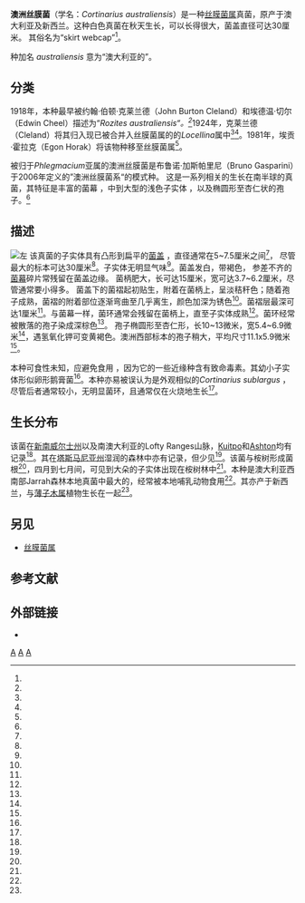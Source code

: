 {{Speciesbox
| taxon = Cortinarius australiensis
| binomial_authority = ([[John_Burton_Cleland|Cleland]] & [[Edwin_Cheel|Cheel]]) [[Egon_Horak|Horak]], 1981
| image = Cortinarius australiensisLNCP3.jpg
| synonyms_ref = <ref name="urlFungorum Synonymy: Cortinarius australiensis"/>
| synonyms = 
*''Rozites australiensis'' <small>Cleland & Cheel, 1918</small>
*''Locellina australiensis'' <small>(Cleland & Cheel) Cleland, 1924</small>
}}
{{mycomorphbox
|name = ''Cortinarius australiensis''
|whichGills = adnate
|capShape = convex
|hymeniumType = gills
|stipeCharacter = cortina
|ecologicalType = mycorrhizal
|sporePrintColor = brown
|howEdible = unknown
}}

'''澳洲丝膜菌'''（学名：''Cortinarius australiensis''）是一种[[丝膜菌属|丝膜菌属]]真菌，原产于澳大利亚及新西兰。这种白色真菌在秋天生长，可以长得很大，菌盖直径可达30厘米。 其俗名为“skirt webcap”<ref name="fungimap"/>。 

种加名 ''australiensis'' 意为“澳大利亚的”。

== 分类 ==
1918年，本种最早被约翰·伯顿·克莱兰德（John Burton Cleland）和埃德温·切尔（Edwin Cheel）描述为“''Rozites australiensis“。<ref name="Cleland 1918"/>''1924年''，''克莱兰德（Cleland）将其归入现已被合并入丝膜菌属的的''Locellina''属中<ref name="Cleland 1924"/><ref name="urlFungorum: Locellina"/>。1981年，埃贡·霍拉克（Egon Horak）将该物种移至丝膜菌属<ref name="Horak 1981"/>。

被归于''Phlegmacium''亚属的澳洲丝膜菌是布鲁诺·加斯帕里尼（Bruno Gasparini）于2006年定义的”澳洲丝膜菌系“的模式种。 这是一系列相关的生长在南半球的真菌，其特征是丰富的菌幕 ，中到大型的浅色子实体 ，以及椭圆形至杏仁状的孢子。<ref name="Gasparini 2007"/>

== 描述 ==
[[File:Cortinarius_australiensisLNCP1.jpg|左]]
该真菌的子实体具有凸形到扁平的[[菌盖|菌盖]] ，直径通常在5~7.5厘米之间<ref name="Grgurinovic 1997"/>， 尽管最大的标本可达30厘米<ref name="Bougher 1998"/>。子实体无明显气味<ref name="Cleland 1918"/>。菌盖发白，带褐色， 参差不齐的[[內蓋膜|菌幕]]碎片常残留在菌盖边缘。 菌柄肥大，长可达15厘米，宽可达3.7~6.2厘米，尽管通常要小得多。 菌盖下的菌褶起初贴生，附着在菌柄上，呈淡秸秆色；随着孢子成熟，菌褶的附着部位逐渐弯曲至几乎离生，颜色加深为锈色<ref name="Grgurinovic 1997"/>。菌褶层最深可达1厘米<ref name="Bougher 1998"/>。与菌幕一样，菌环通常会残留在菌柄上，直至子实体成熟<ref name="Grgurinovic 1997"/>。菌环经常被散落的孢子染成深棕色<ref name="Bougher 1998"/>。  孢子椭圆形至杏仁形，长10~13微米，宽5.4~6.9微米<ref name="Grgurinovic 1997"/>，遇氢氧化钾可变黄褐色。澳洲西部标本的孢子稍大，平均尺寸11.1x5.9微米<ref name="Bougher 1998"/>。 

本种可食性未知，应避免食用 ，因为它的一些近缘种含有致命毒素。其幼小子实体形似卵形鹅膏菌<ref name="Gasparini 2007"/>。本种亦易被误认为是外观相似的''Cortinarius sublargus'' ，尽管后者通常较小，无明显菌环，且通常仅在火烧地生长<ref name="fungimap"/>。

== 生长分布 ==
该菌在[[新南威爾士州|新南威尔士州]]以及南澳大利亚的Lofty Ranges山脉，[[吉埔森林|Kuitpo]]和[[亞殊頓|Ashton]]均有记录<ref name="Cleland 1976"/>。其在[[塔斯馬尼亞州|塔斯马尼亚州]]湿润的森林中亦有记录，但少见<ref name="Ratkowsky 2005"/>。该菌与桉树形成菌根<ref name="Keane 2000"/>，四月到七月间，可见到大朵的子实体出现在桉树林中<ref name="Fuhrer 2005"/>。本种是澳大利亚西南部Jarrah森林本地真菌中最大的，经常被本地哺乳动物食用<ref name="Dell 2012"/>。其亦产于新西兰，与[[薄子木属|薄子木属]]植物生长在一起<ref name="Grgurinovic 1997"/>。

== 另见 ==

* [[丝膜菌属|丝膜菌属]] 

== 参考文献 ==
{{Reflist|30em|refs=<ref name="Bougher 1998">{{cite book |vauthors=Bougher NL, Syme K |title=Fungi of Southern Australia |year=1998 |publisher=University of Western Australia Press |location=Nedlands, Western Australia |page=146 |isbn=978-1-875560-80-6}}</ref>

<ref name="Cleland 1918">{{cite journal |vauthors=Cleland JB, Cheel EC |title=Australian fungi: notes and descriptions. No. 1 |journal=Transactions and Proceedings of the Royal Society of South Australia |year=1918 |volume=42 |page=90 |url=https://www.biodiversitylibrary.org/page/36827176 |access-date=2020-08-03 |archive-date=2016-09-21 |archive-url=https://web.archive.org/web/20160921171433/http://biodiversitylibrary.org/page/36827176 |dead-url=no }}</ref>

<ref name="Cleland 1924">{{cite journal |author=Cleland JB. |title=Australian fungi: notes and descriptions. – No. 5 |journal=Transactions and Proceedings of the Royal Society of South Australia |year=1924 |volume=48 |pages=236–52 (see. p. 242) |url=https://www.biodiversitylibrary.org/page/41571578 |access-date=2020-08-03 |archive-date=2015-05-30 |archive-url=https://web.archive.org/web/20150530204333/http://biodiversitylibrary.org/page/41571578 |dead-url=no }}</ref>

<ref name="Cleland 1976">{{cite book |author=Cleland, John B. |authorlink=John Burton Cleland |origyear=1st pub. 1934 |year=1976 |title=Toadstools and Mushrooms and Other Larger Fungi of South Australia |publisher=South Australian Government Printer |location=Adelaide, South Australia |page=100}}</ref>

<ref name="Dell 2012">{{cite book |author1=Dell, Bernard |author2=Havel, J.J. |author3=Malajczuk, N. |title=The Jarrah Forest: A Complex Mediterranean Ecosystem |publisher=Springer Science & Business Media |location=New York, New York |year=2012 |page=107 |isbn=978-94-009-3111-4 |url=https://books.google.com/books?id=8xUkCQAAQBAJ&pg=PA107}}</ref>

<ref name="Fuhrer 2005">{{cite book |author=Fuhrer, Bruce |title=A Field Guide to Australian Fungi |year=2005 |publisher=Bloomings Books |location=Melbourne, Victoria |page=182 |isbn=1-876473-51-7}}</ref>

<ref name="Gasparini 2007">{{cite journal |author=Gasparini B. |title=Genus ''Cortinarius'', subgenus ''Phlegmacium'' in Tasmania |journal=New Zealand Journal of Botany |year=2007 |volume=45 |issue=1 |pages=155–236 |doi=10.1080/00288250709509711|doi-access=free }} {{open access}}</ref>

<ref name="Grgurinovic 1997">{{cite book |author=Grgurinovic CA. |title=Larger Fungi of South Australia |publisher=State Herbarium of South Australia |location=Adelaide |year=1997 |pages=161–62 |ISBN=978-0-7308-0737-7}}</ref>

<ref name="Horak 1981">{{cite journal |author=Horak E. |title=Notes on taxonomy and biogeography of ''Rozites'' Karsten |journal=Sydowia |year=1981 |volume=34 |pages=94–108 |url= }}</ref>

<ref name="Keane 2000">{{cite book |vauthors=Keane PJ, Kile GA, Podger FD, Brown BN |title=Diseases and Pathogens of Eucalypts |url=https://books.google.com/books?id=PENpGhQ1qmgC&pg=PA78 |year=2000 |publisher=Csiro Publishing |isbn=978-0-643-09884-8 |page=78}}</ref>

<ref name="fungimap">{{cite book |author=Grey P |title=Fungi Down Under: The Fungimap Guide to Australian Fungi |year=2005 |page=31 |publisher=Royal Botanic Gardens |location=Melbourne, Victoria |isbn=0-646-44674-6}}</ref>

<ref name="Ratkowsky 2005">{{cite journal |vauthors=Ratkowsky DA, Gates GM |year=2005 |title=An inventory of macrofungi observed in Tasmanian forests over a six-year period |journal=Tasforests |volume=16 |pages=153–68 |url=http://www.utas.edu.au/__data/assets/pdf_file/0006/318228/tasforests_16_11.pdf |access-date=2020-08-03 |archive-date=2017-08-09 |archive-url=https://web.archive.org/web/20170809015508/http://www.utas.edu.au/__data/assets/pdf_file/0006/318228/tasforests_16_11.pdf |dead-url=no }}</ref>

<ref name="urlFungorum: Locellina">{{cite web |title=Record Details: ''Locellina'' Gillet |url=http://www.indexfungorum.org/Names/NamesRecord.asp?RecordID=17989 |publisher=Index Fungorum. CAB International |accessdate=2015-05-30}}</ref>

<ref name="urlFungorum Synonymy: Cortinarius australiensis">{{cite web |title=GSD Species Synonymy: ''Cortinarius australiensis'' (Cleland & Cheel) E. Horak |url=http://www.speciesfungorum.org/GSD/GSDspecies.asp?RecordID=115739 |publisher=Species Fungorum. CAB International |accessdate=2015-05-30 |archive-date=2020-10-17 |archive-url=https://web.archive.org/web/20201017042023/http://www.speciesfungorum.org/GSD/GSDspecies.asp?RecordID=115739 |dead-url=no }}</ref>}}

== 外部链接 ==
* {{IndexFungorum|115739}}
{{Authority control}}

{{Taxonbar}}
[[Category:1918年描述的物種|A]]
[[Category:紐西蘭生物|A]]
[[Category:丝膜菌属|A]]